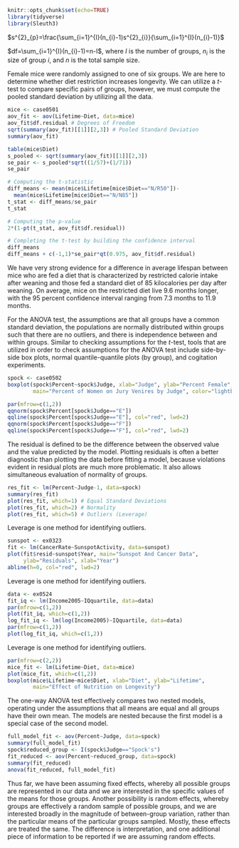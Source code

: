 
```{r setup, include=FALSE}
knitr::opts_chunk$set(echo=TRUE)
library(tidyverse)
library(Sleuth3)
```

$s^{2}_{p}=\frac{\sum_{i=1}^{I}(n_{i}-1)s^{2}_{i}}{\sum_{i=1}^{I}(n_{i}-1)}$

$df=\sum_{i=1}^{I}(n_{i}-1)=n-I$, where *I* is the number of groups, $n_{i}$ is the size of group *i*, and *n* is the total sample size.

Female mice were randomly assigned to one of six groups. We are here to determine whether diet restriction increases longevity. We can utilize a *t*-test to compare specific pairs of groups, however, we must compute the pooled standard deviation by utilizing all the data.

```{r}
mice <- case0501
aov_fit <- aov(Lifetime~Diet, data=mice)
aov_fit$df.residual # Degrees of Freedom
sqrt(summary(aov_fit)[[1]][2,3]) # Pooled Standard Deviation
summary(aov_fit)

table(mice$Diet)
s_pooled <- sqrt(summary(aov_fit)[[1]][2,3])
se_pair <- s_pooled*sqrt((1/57)+(1/71))
se_pair

# Computing the t-statistic
diff_means <- mean(mice$Lifetime[mice$Diet=="N/R50"])-
  mean(mice$Lifetime[mice$Diet=="N/N85"])
t_stat <- diff_means/se_pair
t_stat

# Computing the p-value
2*(1-pt(t_stat, aov_fit$df.residual))

# Completing the t-test by building the confidence interval
diff_means
diff_means + c(-1,1)*se_pair*qt(0.975, aov_fit$df.residual)
```

We have very strong evidence for a difference in average lifespan between mice who are fed a diet that is characterized by restricted calorie intake after weaning and those fed a standard diet of 85 kilocalories per day after weaning. On average, mice on the restricted diet live 9.6 months longer, with the 95 percent confidence interval ranging from 7.3 months to 11.9 months.

For the ANOVA test, the assumptions are that all groups have a common standard deviation, the populations are normally distributed within groups such that there are no outliers, and there is independence between and within groups. Similar to checking assumptions for the *t*-test, tools that are utilized in order to check assumptions for the ANOVA test include side-by-side box plots, normal quantile-quantile plots (by group), and cogitation experiments.

```{r}
spock <- case0502
boxplot(spock$Percent~spock$Judge, xlab="Judge", ylab="Percent Female", 
        main="Percent of Women on Jury Venires by Judge", color="lightblue")

par(mfrow=c(1,2))
qqnorm(spock$Percent[spock$Judge=="E"])
qqline(spock$Percent[spock$Judge=="E"], col="red", lwd=2)
qqnorm(spock$Percent[spock$Judge=="F"])
qqline(spock$Percent[spock$Judge=="F"], col="red", lwd=2)
```

The residual is defined to be the difference between the observed value and the value predicted by the model. Plotting residuals is often a better diagnostic than plotting the data before fitting a model, because violations evident in residual plots are much more problematic. It also allows simultaneous evaluation of normality of groups.

```{r}
res_fit <- lm(Percent~Judge-1, data=spock)
summary(res_fit)
plot(res_fit, which=1) # Equal Standard Deviations
plot(res_fit, which=2) # Normality
plot(res_fit, which=5) # Outliers (Leverage) 
```

Leverage is one method for identifying outliers.

```{r}
sunspot <- ex0323
fit <- lm(CancerRate~SunspotActivity, data=sunspot)
plot(fit$resid~sunspot$Year, main="Sunspot And Cancer Data", 
     ylab="Residuals", xlab="Year")
abline(h=0, col="red", lwd=2)
```

Leverage is one method for identifying outliers.

```{r}
data <- ex0524
fit_iq <- lm(Income2005~IQquartile, data=data)
par(mfrow=c(1,2))
plot(fit_iq, which=c(1,2))
log_fit_iq <- lm(log(Income2005)~IQquartile, data=data)
par(mfrow=c(1,2))
plot(log_fit_iq, which=c(1,2))
```

Leverage is one method for identifying outliers.

```{r}
par(mfrow=c(2,2))
mice_fit <- lm(Lifetime~Diet, data=mice)
plot(mice_fit, which=c(1,2))
boxplot(mice$Lifetime~mice$Diet, xlab="Diet", ylab="Lifetime", 
        main="Effect of Nutrition on Longevity")
```

The one-way ANOVA test effectively compares two nested models, operating under the assumptions that all means are equal and all groups have their own mean. The models are nested because the first model is a special case of the second model.

```{r}
full_model_fit <- aov(Percent~Judge, data=spock)
summary(full_model_fit)
spock$reduced_group <- I(spock$Judge=="Spock's")
fit_reduced <- aov(Percent~reduced_group, data=spock)
summary(fit_reduced)
anova(fit_reduced, full_model_fit)
```

Thus far, we have been assuming fixed effects, whereby all possible groups are represented in our data and we are interested in the specific values of the means for those groups. Another possibility is random effects, whereby groups are effectively a random sample of possible groups, and we are interested broadly in the magnitude of between-group variation, rather than the particular means of the particular groups sampled. Mostly, these effects are treated the same. The difference is interpretation, and one additional piece of information to be reported if we are assuming random effects.